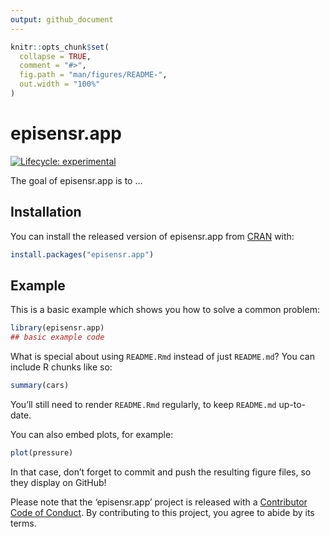 ```yaml
---
output: github_document
---
```


<!-- README.md is generated from README.Rmd. Please edit that file -->

```r
knitr::opts_chunk$set(
  collapse = TRUE,
  comment = "#>",
  fig.path = "man/figures/README-",
  out.width = "100%"
)
```
# episensr.app

<!-- badges: start -->
[![Lifecycle: experimental](https://img.shields.io/badge/lifecycle-experimental-orange.svg)](https://www.tidyverse.org/lifecycle/#experimental)
<!-- badges: end -->

The goal of episensr.app is to ...

## Installation

You can install the released version of episensr.app from [CRAN](https://CRAN.R-project.org) with:

``` r{eval=FALSE}
install.packages("episensr.app")
```

## Example

This is a basic example which shows you how to solve a common problem:

```r
library(episensr.app)
## basic example code
```

What is special about using `README.Rmd` instead of just `README.md`? You can include R chunks like so:

```r
summary(cars)
```

You'll still need to render `README.Rmd` regularly, to keep `README.md` up-to-date.

You can also embed plots, for example:

```r
plot(pressure)
```

In that case, don't forget to commit and push the resulting figure files, so they display on GitHub!

Please note that the 'episensr.app' project is released with a
[Contributor Code of Conduct](CODE_OF_CONDUCT.md).
By contributing to this project, you agree to abide by its terms.
